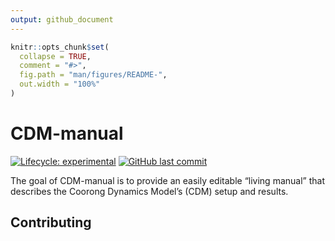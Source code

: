 ```yaml
---
output: github_document
---
```


<!-- README.md is generated from README.Rmd. Please edit that file -->

```r
knitr::opts_chunk$set(
  collapse = TRUE,
  comment = "#>",
  fig.path = "man/figures/README-",
  out.width = "100%"
)
```

# CDM-manual


<!-- badges: start -->

[![Lifecycle: experimental](https://img.shields.io/badge/lifecycle-experimental-orange.svg)](https://www.tidyverse.org/lifecycle/#experimental)
[![GitHub last commit](https://img.shields.io/github/last-commit/google/skia.svg?style=flat)]()
<!-- badges: end -->

The goal of CDM-manual is to provide an easily editable "living manual" that describes the Coorong Dynamics Model's (CDM) setup and results.

## Contributing